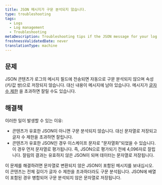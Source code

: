 ```yaml
---
title: JSON 메시지가 구문 분석되지 않습니다.
type: troubleshooting
tags:
  - Logs
  - Log management
  - Troubleshooting
metaDescription: Troubleshooting tips if the JSON message for your log isn't being parsed in New Relic.
freshnessValidatedDate: never
translationType: machine
---
```


## 문제

JSON 콘텐츠가 로그의 메시지 필드에 전송되면 자동으로 구문 분석되지 않으며 속성(키/값 쌍)으로 저장되지 않습니다. 대신 내용이 메시지에 남아 있습니다. 메시지가 [글자 수 제한](/docs/logs/troubleshooting/log-message-truncated/) 을 초과하면 잘릴 수도 있습니다.

## 해결책

이러한 일이 발생할 수 있는 이유:

* 콘텐츠가 유효한 JSON이 아니면 구문 분석되지 않습니다. 대신 문자열로 저장되고 글자 수 제한을 초과하면 잘립니다.
* 콘텐츠가 유효한 JSON인 경우 이스케이프 문자로 "문자열화"되었을 수 있습니다. 이 경우 먼저 문자열로 평가됩니다. 즉, JSON으로 평가되기 전에 4,096자로 잘립니다. 잘림의 결과는 유효하지 않은 JSON이 되며 데이터는 문자열로 저장됩니다.

이 문제를 해결하려면 문자열로 변환되지 않은 JSON이 포함된 메시지를 보내십시오. 이 콘텐츠는 전체 길이가 글자 수 제한을 초과하더라도 구문 분석됩니다. JSON에 배열이 포함된 경우 병합되어 구문 분석되지 않은 문자열로 저장됩니다.